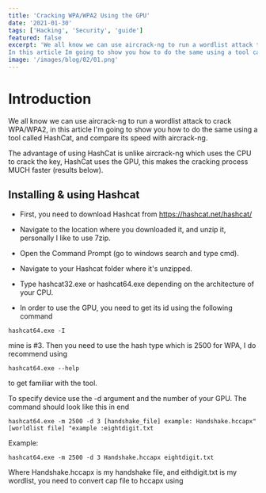 ```yaml
---
title: 'Cracking WPA/WPA2 Using the GPU'
date: '2021-01-30'
tags: ['Hacking', 'Security', 'guide']
featured: false
excerpt: 'We all know we can use aircrack-ng to run a wordlist attack to crack WPA/WPA2.
In this article Im going to show you how to do the same using a tool called HashCat.'
image: '/images/blog/02/01.png'
---
```


# Introduction

We all know we can use aircrack-ng to run a wordlist attack to crack WPA/WPA2, in this article I'm going to show you how to do the same using a tool called HashCat, and compare its speed with aircrack-ng.

The advantage of using HashCat is unlike aircrack-ng which uses the CPU to crack the key, HashCat uses the GPU, this makes the cracking process MUCH faster (results below).

## Installing & using Hashcat

- First, you need to download Hashcat from https://hashcat.net/hashcat/

- Navigate to the location where you downloaded it, and unzip it, personally I like to use 7zip.

- Open the Command Prompt (go to windows search and type cmd).

- Navigate to your Hashcat folder where it's unzipped.

- Type hashcat32.exe or hashcat64.exe depending on the architecture of your CPU.

- In order to use the GPU, you need to get its id using the following command

```
hashcat64.exe -I
```

mine is #3. Then you need to use the hash type which is 2500 for WPA, I do recommend using

```
hashcat64.exe --help
```

to get familiar with the tool.

To specify device use the -d argument and the number of your GPU.
The command should look like this in end

```
hashcat64.exe -m 2500 -d 3 [handshake_file] example: Handshake.hccapx" [worldlist file] "example :eightdigit.txt
```

Example:

```
hashcat64.exe -m 2500 -d 3 Handshake.hccapx eightdigit.txt
```

Where Handshake.hccapx is my handshake file, and eithdigit.txt is my wordlist, you need to convert cap file to hccapx using
